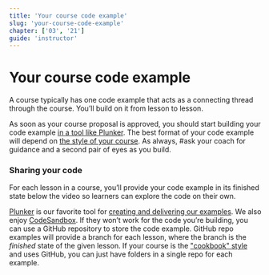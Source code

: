 ```yaml
---
title: 'Your course code example'
slug: 'your-course-code-example'
chapter: ['03', '21']
guide: 'instructor'
---
```


# Your course code example

A course typically has one code example that acts as a connecting thread through the course. You’ll build on it from lesson to lesson.

As soon as your course proposal is approved, you should start building your code example [in a tool like Plunker](/sharing-your-code). The best format of your code example will depend on [the style of your course](/how-to-structure-your-course). As always, #ask your coach for guidance and a second pair of eyes as you build.

### Sharing your code

For each lesson in a course, you’ll provide your code example in its finished state below the video so learners can explore the code on their own.

[Plunker](https://next.plnkr.co/) is our favorite tool for [creating and delivering our examples](/sharing-your-code). We also enjoy [CodeSandbox](https://codesandbox.io/). If they won’t work for the code you’re building, you can use a GitHub repository to store the code example. GitHub repo examples will provide a branch for each lesson, where the branch is the _finished_ state of the given lesson. If your course is the ["cookbook" style](/how-to-structure-your-course) and uses GitHub, you can just have folders in a single repo for each example.
